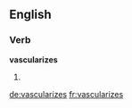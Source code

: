 ==English==

===Verb===
'''vascularizes'''

# {{third-person singular of|vascularize}}

[[de:vascularizes]]
[[fr:vascularizes]]